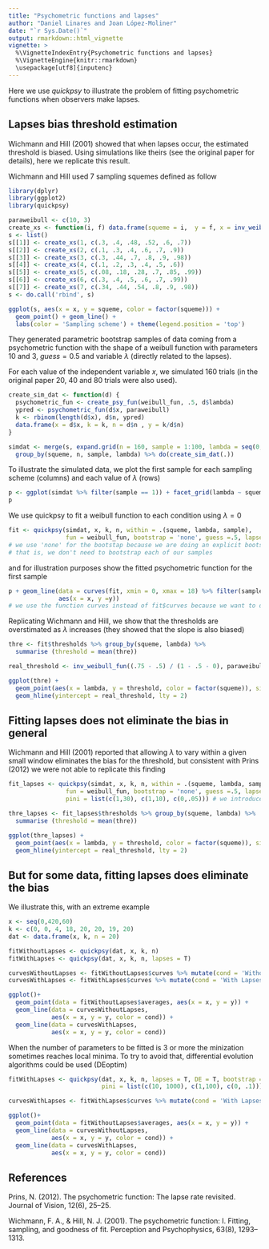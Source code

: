 ```yaml
---
title: "Psychometric functions and lapses"
author: "Daniel Linares and Joan López-Moliner"
date: "`r Sys.Date()`"
output: rmarkdown::html_vignette
vignette: >
  %\VignetteIndexEntry{Psychometric functions and lapses}
  %\VignetteEngine{knitr::rmarkdown}
  \usepackage[utf8]{inputenc}
---
```


Here we use *quickpsy* to illustrate the problem of fitting psychometric functions when observers make lapses.

## Lapses bias threshold estimation

Wichmann and Hill (2001) showed that when lapses occur, the estimated threshold is biased. Using simulations like theirs (see the original paper for details), here we replicate this result.

Wichmann and Hill used 7 sampling squemes defined as follow
```r
library(dplyr)
library(ggplot2)
library(quickpsy)

paraweibull <- c(10, 3)
create_xs <- function(i, f) data.frame(squeme = i,  y = f, x = inv_weibull_fun(f, paraweibull))
s <- list()
s[[1]] <- create_xs(1, c(.3, .4, .48, .52, .6, .7))
s[[2]] <- create_xs(2, c(.1, .3, .4, .6, .7, .9))
s[[3]] <- create_xs(3, c(.3, .44, .7, .8, .9, .98))
s[[4]] <- create_xs(4, c(.1, .2, .3, .4, .5, .6))
s[[5]] <- create_xs(5, c(.08, .18, .28, .7, .85, .99))
s[[6]] <- create_xs(6, c(.3, .4, .5, .6, .7, .99))
s[[7]] <- create_xs(7, c(.34, .44, .54, .8, .9, .98))
s <- do.call('rbind', s) 

ggplot(s, aes(x = x, y = squeme, color = factor(squeme))) + 
  geom_point() + geom_line() + 
  labs(color = 'Sampling scheme') + theme(legend.position = 'top')
```

They generated parametric bootstrap samples of data coming from a psychometric function with the shape of a weibull function with parameters $10$ and $3$, $guess=0.5$ and variable $\lambda$ (directly related to the lapses). 

For each value of the independent variable $x$, we simulated 160 trials (in the original paper 20, 40 and 80 trials were also used). 

```r
create_sim_dat <- function(d) {
  psychometric_fun <- create_psy_fun(weibull_fun, .5, d$lambda)
  ypred <- psychometric_fun(d$x, paraweibull)
  k <- rbinom(length(d$x), d$n, ypred)
  data.frame(x = d$x, k = k, n = d$n , y = k/d$n)
}

simdat <- merge(s, expand.grid(n = 160, sample = 1:100, lambda = seq(0,.05, .01))) %>%
  group_by(squeme, n, sample, lambda) %>% do(create_sim_dat(.))

```

To illustrate the simulated data, we plot the first sample for each sampling scheme (columns) and each value of $\lambda$ (rows)

```r
p <- ggplot(simdat %>% filter(sample == 1)) + facet_grid(lambda ~ squeme) + geom_point(aes(x = x, y = y))
p
```

We use quickpsy to fit a weibull function to each condition using $\lambda = 0$

```r
fit <- quickpsy(simdat, x, k, n, within = .(squeme, lambda, sample), 
                fun = weibull_fun, bootstrap = 'none', guess =.5, lapses = 0) 
# we use 'none' for the bootstap because we are doing an explicit bootstrap  (we are fitting by sample)
# that is, we don't need to bootstrap each of our samples
```

and for illustration purposes show the fitted psychometric function for the first sample 

```r
p + geom_line(data = curves(fit, xmin = 0, xmax = 18) %>% filter(sample == 1),
              aes(x = x, y =y)) 
# we use the function curves instead of fit$curves because we want to define the range of the curves manually
```

Replicating Wichmann and Hill, we show that the thresholds are overstimated as $\lambda$ increases (they showed that the slope is also biased)
```r
thre <- fit$thresholds %>% group_by(squeme, lambda) %>%
  summarise (threshold = mean(thre))

real_threshold <- inv_weibull_fun((.75 - .5) / (1 - .5 - 0), paraweibull)

ggplot(thre) + 
  geom_point(aes(x = lambda, y = threshold, color = factor(squeme)), size = 4) +
  geom_hline(yintercept = real_threshold, lty = 2) 
```

## Fitting lapses does not eliminate the bias in general

Wichmann and Hill (2001) reported that allowing $\lambda$ to vary within a given small window eliminates the bias for the threshold, but consistent with Prins (2012) we were not able to replicate this finding 
```r
fit_lapses <- quickpsy(simdat, x, k, n, within = .(squeme, lambda, sample), 
                fun = weibull_fun, bootstrap = 'none', guess =.5, lapses = T,
                pini = list(c(1,30), c(1,10), c(0,.05))) # we introduce the min and max value for each parameter

thre_lapses <- fit_lapses$thresholds %>% group_by(squeme, lambda) %>%
  summarise (threshold = mean(thre))

ggplot(thre_lapses) + 
  geom_point(aes(x = lambda, y = threshold, color = factor(squeme)), size = 4) +
  geom_hline(yintercept = real_threshold, lty = 2) 

```

## But for some data, fitting lapses does eliminate the bias 

We illustrate this, with an extreme example

```r
x <- seq(0,420,60)
k <- c(0, 0, 4, 18, 20, 20, 19, 20)
dat <- data.frame(x, k, n = 20)

fitWithoutLapses <- quickpsy(dat, x, k, n) 
fitWithLapses <- quickpsy(dat, x, k, n, lapses = T) 

curvesWithoutLapses <- fitWithoutLapses$curves %>% mutate(cond = 'Without Lapses')
curvesWithLapses <- fitWithLapses$curves %>% mutate(cond = 'With Lapses')

ggplot()+
  geom_point(data = fitWithoutLapses$averages, aes(x = x, y = y)) +
  geom_line(data = curvesWithoutLapses,
            aes(x = x, y = y, color = cond)) +
  geom_line(data = curvesWithLapses,
            aes(x = x, y = y, color = cond)) 
```

When the number of parameters to be fitted is 3 or more the minization sometimes reaches local minima. To try to avoid that, differential evolution algorithms could be used (DEoptim)

```r

fitWithLapses <- quickpsy(dat, x, k, n, lapses = T, DE = T, bootstrap = 'none',
                          pini = list(c(10, 1000), c(1,100), c(0, .1))) 

curvesWithLapses <- fitWithLapses$curves %>% mutate(cond = 'With Lapses')

ggplot()+
  geom_point(data = fitWithoutLapses$averages, aes(x = x, y = y)) +
  geom_line(data = curvesWithoutLapses,
            aes(x = x, y = y, color = cond)) +
  geom_line(data = curvesWithLapses,
            aes(x = x, y = y, color = cond)) 

```

## References

Prins, N. (2012). The psychometric function: The lapse rate revisited. Journal of Vision, 12(6), 25–25. 

Wichmann, F. A., & Hill, N. J. (2001). The psychometric function: I. Fitting, sampling, and goodness of fit. Perception and Psychophysics, 63(8), 1293–1313.


